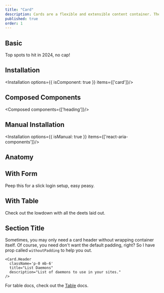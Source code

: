 ```yaml
---
title: "Card"
description: Cards are a flexible and extensible content container. They are commonly used within a page layout or as part of a related group of content.
published: true
order: 1
---
```

## Basic
Top spots to hit in 2024, no cap!
<How toUse="surfaces/card/card-demo"/>

## Installation
<Installation options={{ isComponent: true }} items={['card']}/>

## Composed Components
<Composed components={['heading']}/>

## Manual Installation
<Installation options={{ isManual: true }} items={['react-aria-components']}/>
<SourceCode toShow='card'/>

## Anatomy
<Anatomy show='card-anatomy'/>

## With Form
Peep this for a slick login setup, easy peasy.
<How isCenter={false} toUse="surfaces/card/card-login-form-demo"/>

## With Table
Check out the lowdown with all the deets laid out.
<How isCenter={false} withNoPadding toUse="surfaces/card/card-table-demo"/>

## Section Title
Sometimes, you may only need a card header without wrapping container itself. Of course, you need don't want the default padding, right? So I have prop called `withoutPadding` to help you out.
```
<Card.Header
  className='p-0 mb-6'
  title="List Daemons"
  description="List of daemons to use in your sites."
/>
```

For table docs, check out the [Table](/docs/components/collections/table) docs.
